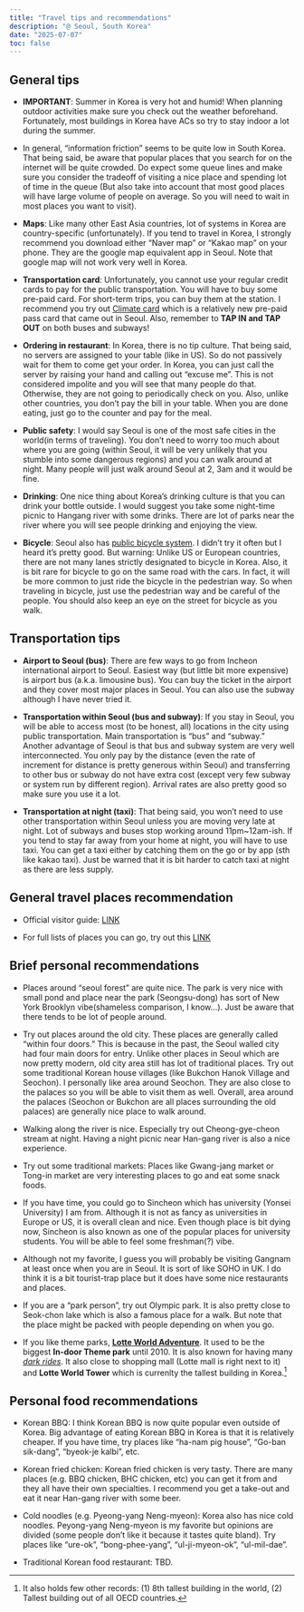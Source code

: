 ```yaml
---
title: "Travel tips and recommendations"
description: "@ Seoul, South Korea"
date: "2025-07-07"
toc: false
---
```


## General tips

- **IMPORTANT**: Summer in Korea is very hot and humid! When planning outdoor activities make sure you check out the weather beforehand. Fortunately, most buildings in Korea have ACs so try to stay indoor a lot during the summer.

- In general, “information friction” seems to be quite low in South Korea. That being said, be aware that popular places that you search for on the internet will be quite crowded. Do expect some queue lines and make sure you consider the tradeoff of visiting a nice place and spending lot of time in the queue (But also take into account that most good places will have large volume of people on average. So you will need to wait in most places you want to visit).

- **Maps**: Like many other East Asia countries, lot of systems in Korea are country-specific (unfortunately). If you tend to travel in Korea, I strongly recommend you download either “Naver map” or “Kakao map” on your phone. They are the google map equivalent app in Seoul. Note that google map will not work very well in Korea.

- **Transportation card**: Unfortunately, you cannot use your regular credit cards to pay for the public transportation. You will have to buy some pre-paid card. For short-term trips, you can buy them at the station. I recommend you try out [Climate card](https://chillandtravel.com/climate-card-seoul-guide/) which is a relatively new pre-paid pass card that came out in Seoul. Also, remember to **TAP IN and TAP OUT** on both buses and subways!

- **Ordering in restaurant**: In Korea, there is no tip culture. That being said, no servers are assigned to your table (like in US). So do not passively wait for them to come get your order. In Korea, you can just call the server by raising your hand and calling out “excuse me”. This is not considered impolite and you will see that many people do that. Otherwise, they are not going to periodically check on you. Also, unlike other countries, you don’t pay the bill in your table. When you are done eating, just go to the counter and pay for the meal.

- **Public safety**: I would say Seoul is one of the most safe cities in the world(in terms of traveling). You don’t need to worry too much about where you are going (within Seoul, it will be very unlikely that you stumble into some dangerous regions) and you can walk around at night. Many people will just walk around Seoul at 2, 3am and it would be fine. 

- **Drinking**: One nice thing about Korea’s drinking culture is that you can drink your bottle outside. I would suggest you take some night-time picnic to Hangang river with some drinks. There are lot of parks near the river where you will see people drinking and enjoying the view.

- **Bicycle**: Seoul also has [public bicycle system](https://www.bikeseoul.com:457/main.do?lang=en). I didn’t try it often but I heard it’s pretty good. But warning: Unlike US or European countries, there are not many lanes strictly designated to bicycle in Korea. Also, it is bit rare for bicycle to go on the same road with the cars. In fact, it will be more common to just ride the bicycle in the pedestrian way. So when traveling in bicycle, just use the pedestrian way and be careful of the people. You should also keep an eye on the street for bicycle as you walk.

## Transportation tips

- **Airport to Seoul (bus)**: There are few ways to go from Incheon international airport to Seoul. Easiest way (but little bit more expensive) is airport bus (a.k.a. limousine bus). You can buy the ticket in the airport and they cover most major places in Seoul. You can also use the subway although I have never tried it.

- **Transportation within Seoul (bus and subway)**: If you stay in Seoul, you will be able to access most (to be honest, all) locations in the city using public transportation. Main transportation is “bus” and “subway.” Another advantage of Seoul is that bus and subway system are very well interconnected. You only pay by the distance (even the rate of increment for distance is pretty generous within Seoul) and transferring to other bus or subway do not have extra cost (except very few subway or system run by different region). Arrival rates are also pretty good so make sure you use it a lot.

- **Transportation at night (taxi)**: That being said, you won’t need to use other transportation within Seoul unless you are moving very late at night. Lot of subways and buses stop working around 11pm~12am-ish. If you tend to stay far away from your home at night, you will have to use taxi. You can get a taxi either by catching them on the go or by app (sth like kakao taxi). Just be warned that it is bit harder to catch taxi at night as there are less supply.

## General travel places recommendation

- Official visitor guide: [LINK](https://english.visitseoul.net/)

- For full lists of places you can go, try out this [LINK](https://en.namu.wiki/w/%EC%84%9C%EC%9A%B8%ED%8A%B9%EB%B3%84%EC%8B%9C/%EA%B4%80%EA%B4%91)

## Brief personal recommendations

- Places around “seoul forest” are quite nice. The park is very nice with small pond and place near the park (Seongsu-dong) has sort of New York Brooklyn vibe(shameless comparison, I know…). Just be aware that there tends to be lot of people around.

- Try out places around the old city. These places are generally called “within four doors.” This is because in the past, the Seoul walled city had four main doors for entry. Unlike other places in Seoul which are now pretty modern, old city area still has lot of traditional places. Try out some traditional Korean house villages (like Bukchon Hanok Village and Seochon). I personally like area around Seochon. They are also close to the palaces so you will be able to visit them as well. Overall, area around the palaces (Seochon or Bukchon are all places surrounding the old palaces) are generally nice place to walk around. 

- Walking along the river is nice. Especially try out Cheong-gye-cheon stream at night. Having a night picnic near Han-gang river is also a nice experience. 

- Try out some traditional markets: Places like Gwang-jang market or Tong-in market are very interesting places to go and eat some snack foods.

- If you have time, you could go to Sincheon which has university (Yonsei University) I am from. Although it is not as fancy as universities in Europe or US, it is overall clean and nice. Even though place is bit dying now, Sincheon is also known as one of the popular places for university students. You will be able to feel some freshman(?) vibe.

- Although not my favorite, I guess you will probably be visiting Gangnam at least once when you are in Seoul. It is sort of like SOHO in UK. I do think it is a bit tourist-trap place but it does have some nice restaurants and places. 

- If you are a “park person”, try out Olympic park. It is also pretty close to Seok-chon lake which is also a famous place for a walk. But note that the place might be packed with people depending on when you go.

- If you like theme parks, **[Lotte World Adventure](https://adventure.lotteworld.com/eng/main/index.do)**. It used to be the biggest **In-door Theme park** until 2010. It is also known for having many *[dark rides](https://en.wikipedia.org/wiki/Dark_ride)*. It also close to shopping mall (Lotte mall is right next to it) and **Lotte World Tower** which is currenlty the tallest building in Korea.[^1]

[^1]: It also holds few other records: (1) 8th tallest building in the world, (2) Tallest building out of all OECD countries.

## Personal food recommendations

- Korean BBQ: I think Korean BBQ is now quite popular even outside of Korea. Big advantage of eating Korean BBQ in Korea is that it is relatively cheaper. If you have time, try places like “ha-nam pig house”, “Go-ban sik-dang”, “byeok-je kalbi”, etc.

- Korean fried chicken: Korean fried chicken is very tasty. There are many places (e.g. BBQ chicken, BHC chicken, etc) you can get it from and they all have their own specialties. I recommend you get a take-out and eat it near Han-gang river with some beer.

- Cold noodles (e.g. Pyeong-yang Neng-myeon): Korea also has nice cold noodles. Peyong-yang Neng-myeon is my favorite but opinions are divided (some people don’t like it because it tastes quite bland). Try places like “ure-ok”, “bong-phee-yang”, “ul-ji-myeon-ok”, “ul-mil-dae”.

- Traditional Korean food restaurant: TBD.

